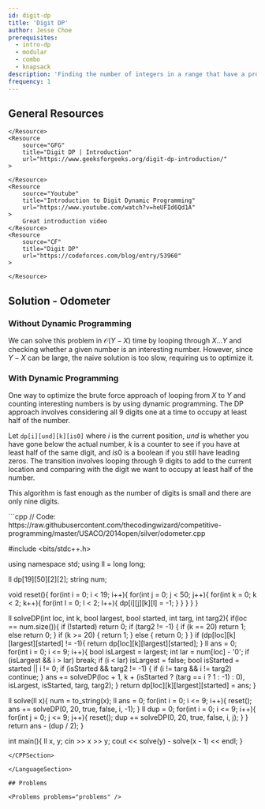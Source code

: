 ```yaml
---
id: digit-dp
title: 'Digit DP'
author: Jesse Choe
prerequisites:
  - intro-dp
  - modular
  - combo
  - knapsack
description: 'Finding the number of integers in a range that have a property.'
frequency: 1
---
```


<FocusProblem problem='focus' />

## General Resources

<Resources>
	<Resource
		source='AR'
		title='Dynamic Programming for Computing Contests'
		url='https://dp-book.com/Dynamic_Programming.pdf'
	>
		
	</Resource>
	<Resource
		source="GFG"
		title="Digit DP | Introduction"
		url="https://www.geeksforgeeks.org/digit-dp-introduction/"
	>

	</Resource>
	<Resource
		source="Youtube"
		title="Introduction to Digit Dynamic Programming"
		url="https://www.youtube.com/watch?v=heUFId6Qd1A"
	>
		Great introduction video
	</Resource>
	<Resource
		source="CF"
		title="Digit DP"
		url="https://codeforces.com/blog/entry/53960"
	>

	</Resource>
</Resources>

## Solution - Odometer

### Without Dynamic Programming

We can solve this problem in $\mathcal{O}(Y - X)$ time by looping through $X \ldots Y$ and checking whether a given number is an interesting number. However, since $Y - X$ can be large, the naive solution is too slow, requiring us to optimize it.

### With Dynamic Programming

One way to optimize the brute force approach of looping from $X$ to $Y$ and counting interesting numbers is by using dynamic programming. The DP approach involves considering all 9 digits one at a time to occupy at least half of the number. 

Let $\texttt{dp[i][und][k][is0]}$ where $i$ is the current position, $und$ is whether you have gone below the actual number, $k$ is a counter to see if you have at least half of the same digit, and $is0$ is a boolean if you still have leading zeros. The transition involves looping through 9 digits to add to the current location and comparing with the digit we want to occupy at least half of the number. 

This algorithm is fast enough as the number of digits is small and there are only nine digits.

<LanguageSection>

<CPPSection>
```cpp
// Code: https://raw.githubusercontent.com/thecodingwizard/competitive-programming/master/USACO/2014open/silver/odometer.cpp

#include <bits/stdc++.h>

using namespace std;
using ll = long long;

ll dp[19][50][2][2]; string num;

void reset(){
	for(int i = 0; i < 19; i++){
		for(int j = 0; j < 50; j++){
			for(int k = 0; k < 2; k++){
				for(int l = 0; l < 2; l++){
					dp[i][j][k][l] = -1;
				}
			}
		}
	}
}

ll solveDP(int loc, int k, bool largest, bool started, int targ, int targ2){
	if(loc == num.size()){
		if (!started) return 0;
		if (targ2 != -1) {
			if (k == 20) return 1;
			else return 0;
		}
		if (k >= 20) {
			return 1;
		} else {
			return 0;
		}
	}
	if (dp[loc][k][largest][started] != -1){ 
		return dp[loc][k][largest][started];
	}
	ll ans = 0;
	for(int i = 0; i <= 9; i++){
		bool isLargest = largest;
        int lar = num[loc] - '0';
        if (isLargest && i > lar) break;
        if (i < lar) isLargest = false;
        bool isStarted = started || i != 0;
        if (isStarted && targ2 != -1) {
            if (i != targ && i != targ2) continue;
        }
		ans += solveDP(loc + 1, k + (isStarted ? (targ == i ? 1 : -1) : 0), isLargest, isStarted, targ, targ2);
	}
	return dp[loc][k][largest][started] = ans;
}

ll solve(ll x){
	num = to_string(x);
	ll ans = 0;
	for(int i = 0; i <= 9; i++){
		reset();
		ans += solveDP(0, 20, true, false, i, -1);
	}
	ll dup = 0;
	for(int i = 0; i <= 9; i++){
		for(int j = 0; j <= 9; j++){
			reset();
			dup += solveDP(0, 20, true, false, i, j); 
		}
	}
	return ans - (dup / 2);
}

int main(){
	ll x, y; cin >> x >> y;
	cout << solve(y) - solve(x - 1) << endl;
}
```
</CPPSection>

</LanguageSection>

## Problems

<Problems problems="problems" />

